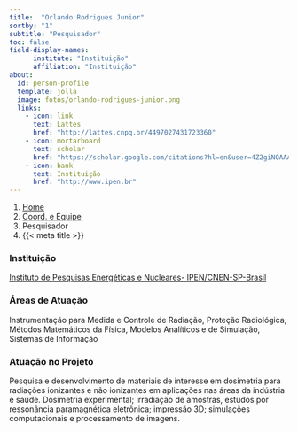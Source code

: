 ```yaml
---
title:  "Orlando Rodrigues Junior"
sortby: "1"
subtitle: "Pesquisador"
toc: false
field-display-names:
      institute: "Instituição"
      affiliation: "Instituição"
about:
  id: person-profile
  template: jolla
  image: fotos/orlando-rodrigues-junior.png
  links:
    - icon: link
      text: Lattes
      href: "http://lattes.cnpq.br/4497027431723360"
    - icon: mortarboard
      text: scholar
      href: "https://scholar.google.com/citations?hl=en&user=4Z2giNQAAAAJ"
    - icon: bank
      text: Instituição
      href: "http://www.ipen.br"
---
```


```{=html}
<nav aria-label="breadcrumb">
  <ol class="breadcrumb">
    <li class="breadcrumb-item"><a href="../../index.html">Home</a></li>
    <li class="breadcrumb-item"><a href="../coord-equipe.html">Coord. e Equipe</a></li>
    <li class="breadcrumb-item active">Pesquisador</li>
    <li class="breadcrumb-item active" aria-current="page">{{< meta title >}}</li>
  </ol>
</nav>
```
:::{#person-profile}
:::

### Instituição

[Instituto de Pesquisas Energéticas e Nucleares- IPEN/CNEN-SP-Brasil](http://www.ipen.br)

### Áreas de Atuação

Instrumentação para Medida e Controle de Radiação, Proteção Radiológica, Métodos Matemáticos da Física, Modelos Analíticos e de Simulação, Sistemas de Informação

### Atuação no Projeto

Pesquisa e desenvolvimento de materiais de interesse em dosimetria para radiações ionizantes e não ionizantes em aplicações nas áreas da indústria e saúde. Dosimetria experimental; irradiação de amostras, estudos por ressonância paramagnética eletrônica; impressão 3D; simulações computacionais e processamento de imagens.
